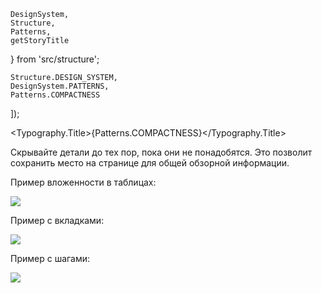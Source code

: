 
    DesignSystem,
    Structure,
    Patterns,
    getStoryTitle
} from 'src/structure';

    Structure.DESIGN_SYSTEM,
    DesignSystem.PATTERNS,
    Patterns.COMPACTNESS
]);

<Meta title={title} />

<Typography.Title>{Patterns.COMPACTNESS}</Typography.Title>

Скрывайте детали до тех пор, пока они не понадобятся. Это позволит сохранить место на странице для общей обзорной информации.

Пример вложенности в таблицах:

<img src="./stories/system/patterns/compactness/table.png" width={600} />

<br />

Пример c вкладками:

<img src="./stories/system/patterns/compactness/tabs.png" width={600} />

<br />

Пример c шагами:

<img src="./stories/system/patterns/compactness/steps.png" width={600} />
